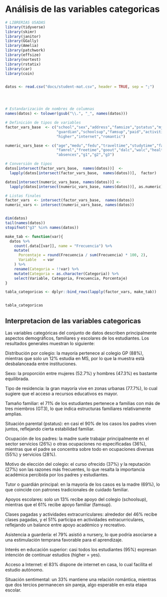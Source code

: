 # Análisis de las variables categoricas 
```r

# LIBRERIAS USADAS 
library(tidyverse)
library(skimr)
library(janitor)
library(GGally)
library(Amelia)
library(patchwork)
library(effsize)
library(nortest)
library(rstatix)
library(car)
library(coin)


datos <- read.csv("docs/student-mat.csv", header = TRUE, sep = ";")




# Estandarización de nombres de columnas
names(datos) <- tolower(gsub("\\.", "_", names(datos)))

# Definición de tipos de variables
factor_vars_base  <- c("school","sex","address","famsize","pstatus","mjob","fjob","reason",
                       "guardian","schoolsup","famsup","paid","activities","nursery",
                       "higher","internet","romantic")

numeric_vars_base <- c("age","medu","fedu","traveltime","studytime","failures",
                       "famrel","freetime","goout","dalc","walc","health",
                       "absences","g1","g2","g3")

# Conversión de tipos 
datos[intersect(factor_vars_base,  names(datos))]  <- 
  lapply(datos[intersect(factor_vars_base,  names(datos))],  factor)

datos[intersect(numeric_vars_base, names(datos))] <- 
  lapply(datos[intersect(numeric_vars_base, names(datos))], as.numeric)

# Listas finales
factor_vars  <- intersect(factor_vars_base,  names(datos))
numeric_vars <- intersect(numeric_vars_base, names(datos))


dim(datos)               
tail(names(datos))       
stopifnot("g3" %in% names(datos))


```



```r


make_tab <- function(var){
  datos %>%
    count(.data[[var]], name = "Frecuencia") %>%
    mutate(
      Porcentaje = round(Frecuencia / sum(Frecuencia) * 100, 2),
      Variable   = var
    ) %>%
    rename(Categoria = !!var) %>%
    mutate(Categoria = as.character(Categoria)) %>%  
    select(Variable, Categoria, Frecuencia, Porcentaje)
}

tabla_categoricas <- dplyr::bind_rows(lapply(factor_vars, make_tab))


tabla_categoricas
```

## Interpretacion de las variables categoricas
Las variables categóricas del conjunto de datos describen principalmente aspectos demográficos, familiares y escolares de los estudiantes. Los resultados generales muestran lo siguiente:

Distribución por colegio: la mayoría pertenece al colegio GP (88%), mientras que solo un 12% estudia en MS, por lo que la muestra está desbalanceada entre instituciones.

Sexo: la proporción entre mujeres (52.7%) y hombres (47.3%) es bastante equilibrada.

Tipo de residencia: la gran mayoría vive en zonas urbanas (77.7%), lo cual sugiere que el acceso a recursos educativos es mayor.

Tamaño familiar: el 71% de los estudiantes pertenece a familias con más de tres miembros (GT3), lo que indica estructuras familiares relativamente amplias.

Situación parental (pstatus): en casi el 90% de los casos los padres viven juntos, reflejando cierta estabilidad familiar.

Ocupación de los padres: la madre suele trabajar principalmente en el sector servicios (26%) o otras ocupaciones no especificadas (36%), mientras que el padre se concentra sobre todo en ocupaciones diversas (55%) y servicios (28%).

Motivo de elección del colegio: el curso ofrecido (37%) y la reputación (27%) son las razones más frecuentes, lo que resalta la importancia académica percibida por los padres y estudiantes.

Tutor o guardián principal: en la mayoría de los casos es la madre (69%), lo que coincide con patrones tradicionales de cuidado familiar.

Apoyos escolares: solo un 13% recibe apoyo del colegio (schoolsup), mientras que el 61% recibe apoyo familiar (famsup).

Clases pagadas y actividades extracurriculares: alrededor del 46% recibe clases pagadas, y el 51% participa en actividades extracurriculares, reflejando un balance entre apoyo académico y recreativo.

Asistencia a guardería: el 79% asistió a nursery, lo que podría asociarse a una estimulación temprana favorable para el aprendizaje.

Interés en educación superior: casi todos los estudiantes (95%) expresan intención de continuar estudios (higher = yes).

Acceso a Internet: el 83% dispone de internet en casa, lo cual facilita el estudio autónomo.

Situación sentimental: un 33% mantiene una relación romántica, mientras que dos tercios permanecen sin pareja, algo esperable en esta etapa escolar.
